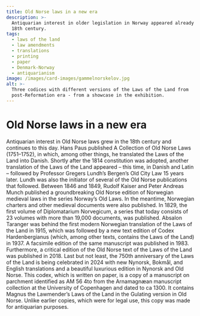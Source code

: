 ```yaml
---
title: Old Norse laws in a new era
description: >-
  Antiquarian interest in older legislation in Norway appeared already in the
  18th century.
tags:
  - laws of the land
  - law amendments
  - translations
  - printing
  - paper
  - Denmark-Norway
  - antiquarianism
image: /images/card-images/gammelnorskelov.jpg
alt: >-
  Three codices with different versions of the Laws of the Land from
  post-Reformation era - from a showcase in the exhibition.
---
```



# Old Norse laws in a new era

<Container stil="initial side">
    Antiquarian interest in Old Norse laws grew in the 18th century and continues to this day. 
    Hans Paus published A Collection of Old Norse Laws (1751–1752), in which, among other things, he translated the Laws of the Land into Danish. 
    Shortly after the 1814 constitution was adopted, another translation of the Laws of the Land appeared – this time, in Danish and Latin – followed by Professor Gregers Lundh’s Bergen’s Old City Law 15 years later. 
    Lundh was also the initiator of several of the Old Norse publications that followed. 
    Between 1846 and 1849, Rudolf Kaiser and Peter Andreas Munch published a groundbreaking Old Norse edition of Norwegian medieval laws in the series Norway’s Old Laws. 
    In the meantime, Norwegian charters and other medieval documents were also published. 
    In 1829, the first volume of Diplomatarium Norvegicum, a series that today consists of 23 volumes with more than 19,000 documents, was published. 
    Absalon Taranger was behind the first modern Norwegian translation of the Laws of the Land in 1915, which was followed by a new text edition of Codex Hardenbergianus (which, among other texts, contains the Laws of the Land) in 1937. 
    A facsimile edition of the same manuscript was published in 1983. 
    Furthermore, a critical edition of the Old Norse text of the Laws of the Land was published in 2018. 
    Last but not least, the 750th anniversary of the Laws of the Land is being celebrated in 2024 with new Nynorsk, Bokmål, and English translations and a beautiful luxurious edition in Nynorsk and Old Norse.
</Container>

<Work id="ubb-ms-0081-a" marcus="https://marcus.uib.no/instance/manuscript/ubb-ms-0081-a.html">
This codex, which is written on paper, is a copy of a manuscript on parchment identified as AM 56 4to from the Arnamagnæan manuscript collection at the University of Copenhagen and dated to ca 1300. It contains Magnus the Lawmender’s Laws of the Land in the Gulating version in Old Norse. Unlike earlier copies, which were for legal use, this copy was made for antiquarian purposes. 
</Work>

